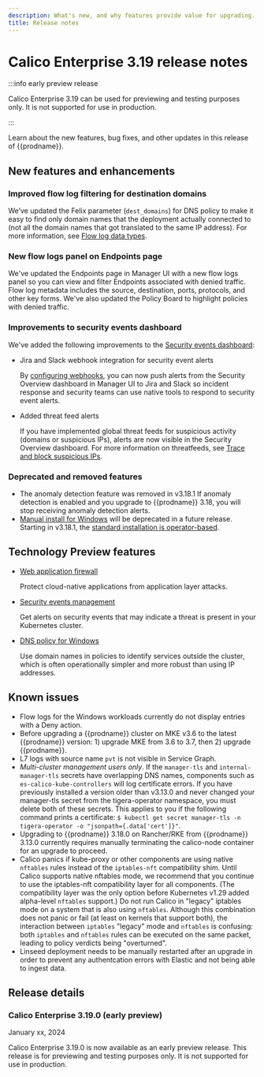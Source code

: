 ```yaml
---
description: What's new, and why features provide value for upgrading.
title: Release notes
---
```


# Calico Enterprise 3.19 release notes

:::info early preview release

Calico Enterprise 3.19 can be used for previewing and testing purposes only.
It is not supported for use in production.

:::

Learn about the new features, bug fixes, and other updates in this release of {{prodname}}.

## New features and enhancements

### Improved flow log filtering for destination domains

We’ve updated the Felix parameter (`dest_domains`) for DNS policy to make it easy to find only domain names that the deployment actually connected to (not all the domain names that got translated to the same IP address).
For more information, see [Flow log data types](../visibility/elastic/flow/datatypes.mdx).

### New flow logs panel on Endpoints page

We've updated the Endpoints page in Manager UI with a new flow logs panel so you can view and filter Endpoints associated with denied traffic. Flow log metadata includes the source, destination, ports, protocols, and other key forms. We've also updated the Policy Board to highlight policies with denied traffic.

### Improvements to security events dashboard

We've added the following improvements to the [Security events dashboard](../threat/security-event-management.mdx):

- Jira and Slack webhook integration for security event alerts

   By [configuring webhooks](../threat/configuring-webhooks.mdx), you can now push alerts from the Security Overview dashboard in Manager UI to Jira and Slack so incident response and security teams can use native tools to respond to security event alerts.

- Added threat feed alerts

   If you have implemented global threat feeds for suspicious activity (domains or suspicious IPs), alerts are now visible in the Security Overview dashboard. For more information on threatfeeds, see  [Trace and block suspicious IPs](../threat/suspicious-ips).

### Deprecated and removed features

* The anomaly detection feature was removed in v3.18.1 If anomaly detection is enabled and you upgrade to {{prodname}} 3.18, you will stop receiving anomaly detection alerts.
* [Manual install for Windows](../getting-started/install-on-clusters/windows-calico/manual-install/) will be deprecated in a future release. Starting in v3.18.1, the [standard installation is operator-based](../getting-started/install-on-clusters/windows-calico/operator).

## Technology Preview features

- [Web application firewall](../threat/web-application-firewall)

   Protect cloud-native applications from application layer attacks.

- [Security events management](../threat/security-event-management)

   Get alerts on security events that may indicate a threat is present in your Kubernetes cluster.

- [DNS policy for Windows](../getting-started/install-on-clusters/windows-calico/limitations#dns-policy-limitations)

   Use domain names in policies to identify services outside the cluster, which is often operationally simpler and more robust than using IP addresses.

<!-- ## Bug fixes -->

<!-- Follow this template: Problem-Cause-Fix-Result -->

<!--
* Bug 1.
* Bug 2.
-->
<!--
## Security fixes

* Security fix.
-->

## Known issues

* Flow logs for the Windows workloads currently do not display entries with a Deny action.
* Before upgrading a {{prodname}} cluster on MKE v3.6 to the latest {{prodname}} version: 1) upgrade MKE from 3.6 to 3.7, then 2) upgrade {{prodname}}.
* L7 logs with source name `pvt` is not visible in Service Graph.
* *Multi-cluster management users only*. If the `manager-tls` and `internal-manager-tls` secrets have overlapping DNS names, components such as `es-calico-kube-controllers` will log certificate errors. If you have previously installed a version older than v3.13.0 and never changed your manager-tls secret from the tigera-operator namespace, you must delete both of these secrets. This applies to you if the following command prints a certificate: `$ kubectl get secret manager-tls -n tigera-operator -o "jsonpath={.data['cert']}"`.
* Upgrading to {{prodname}} 3.18.0 on Rancher/RKE from {{prodname}} 3.13.0 currently requires manually terminating the calico-node container for an upgrade to proceed.
* Calico panics if kube-proxy or other components are using native `nftables` rules instead of the `iptables-nft` compatibility shim. Until Calico supports native nftables mode, we recommend that you continue to use the iptables-nft compatibility layer for all components. (The compatibility layer was the only option before Kubernetes v1.29 added alpha-level `nftables` support.) Do not run Calico in "legacy" iptables mode on a system that is also using `nftables`. Although this combination does not panic or fail (at least on kernels that support both), the interaction between `iptables` "legacy" mode and `nftables` is confusing: both `iptables` and `nftables` rules can be executed on the same packet, leading to policy verdicts being "overturned".
* Linseed deployment needs to be manually restarted after an upgrade in order to prevent any authentcation errors with Elastic and not being able to ingest data.

## Release details

### Calico Enterprise 3.19.0 (early preview)

January xx, 2024

Calico Enterprise 3.19.0 is now available as an early preview release.
This release is for previewing and testing purposes only.
It is not supported for use in production.

<!--
To update an existing installation of Calico Enterprise 3.18, see [Install a patch release](../getting-started/manifest-archive.mdx).
-->
